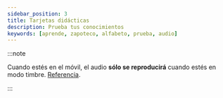 ```yaml
---
sidebar_position: 3
title: Tarjetas didácticas
description: Prueba tus conocimientos
keywords: [aprende, zapoteco, alfabeto, prueba, audio]
---
```


:::note

Cuando estés en el móvil, el audio **sólo se reproducirá** cuando estés en modo timbre. [Referencia](https://support.apple.com/es-us/HT203017).

:::

<FlashCards/>